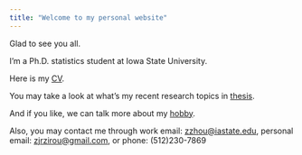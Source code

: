 ```yaml
---
title: "Welcome to my personal website"
---
```


Glad to see you all.

I'm a Ph.D. statistics student at Iowa State University.

Here is my [CV](Zirou_Zhou.pdf).

You may take a look at what's my recent research topics in [thesis](thesis.html).

And if you like, we can talk more about my [hobby](hobby.html).

Also, you may contact me through work email: [zzhou@iastate.edu](mailto:zzhou@iastate,edu), personal email: [zjrzirou@gmail.com](mailto:zjrzirou@gmail.com), or phone: (512)230-7869


